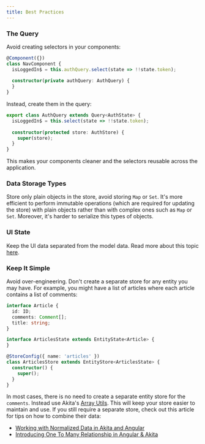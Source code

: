 ```yaml
---
title: Best Practices
---
```


### The Query

Avoid creating selectors in your components:

```ts title="nav.component.ts"
@Component({})
class NavComponent {
  isLoggedIn$ = this.authQuery.select(state => !!state.token);
  
  constructor(private authQuery: AuthQuery) {
  }
}
```

Instead, create them in the query:

```ts title="auth.query.ts"
export class AuthQuery extends Query<AuthState> {
  isLoggedIn$ = this.select(state => !!state.token);
  
  constructor(protected store: AuthStore) {
    super(store);
  }
}
```

This makes your components cleaner and the selectors reusable across the application.

### Data Storage Types
Store only plain objects in the store, avoid storing `Map` or `Set`. It's more efficient to perform immutable operations (which are required for updating the store) with plain objects rather than with complex ones such as `Map` or `Set`.
Moreover, it's harder to serialize this types of objects.

### UI State
Keep the UI data separated from the model data. Read more about this topic [here](ui).


### Keep It Simple
Avoid over-engineering. Don't create a separate store for any entity you may have. For example, you might have a list of articles where each article contains a list of comments:

```ts title="articles.store.ts"
interface Article {
  id: ID;
  comments: Comment[];
  title: string;
}

interface ArticlesState extends EntityState<Article> {
}

@StoreConfig({ name: 'articles' })
class ArticlesStore extends EntityStore<ArticlesState> {
  constructor() {
    super();
  }
}
```

In most cases, there is no need to create a separate entity store for the `comments`. Instead use Akita's [Array Utils](additional/array). This will keep your store easier to maintain and use. If you still require a separate store, check out this article for tips on how to combine their data:

- [Working with Normalized Data in Akita and Angular](https://netbasal.com/working-with-normalized-data-in-akita-e626d4c67ca4)
- [Introducing One To Many Relationship in Angular & Akita](https://dev.to/arielgueta/introducing-one-to-many-relationship-in-angular-akita-37me)